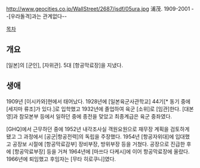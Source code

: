http://www.geocities.co.jp/WallStreet/2687/jsdf/05ura.jpg
浦茂. 1909-2001
--[우라돌격]과는 관계없다--

[[목차]]
== 개요 ==
[일본]의 [군인], [자위관]. 5대 [항공막료장]을 지냈다.
== 생애 ==
1909년 [이시카와]현에서 태어났다. 1928년에 [일본육군사관학교] 44기[* 동기 중에 [세지마 류조]가 있다.]로 입학했고 1932년에 졸업하여 육군 [소위]로 [임관]한다. [대본영]과 참모본부 등에서 일하던 중에 종전을 맞았고 최종계급은 육군 중좌였다.

[GHQ]에서 근무하던 중에 1952년 내각조사실 객원요원으로 재무장 계획을 검토하게 됐고 그 과정에서 [공군|항공전력]의 독립을 주장했다. 1954년 [항공자위대]에 입대했고 공장보 시절에 [항공막료감부] 장비부장, 방위부장 등을 거쳤다. 공장으로 진급한 후에 [항공막료부장] 등을 거쳐 1964년에 [마쓰다 다케시]에 이어 항공막료장에 올랐다. 1966년에 퇴임했고 후임자는 [무타 히로쿠니]였다.
